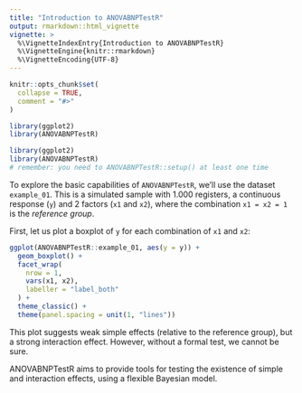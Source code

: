 ```yaml
---
title: "Introduction to ANOVABNPTestR"
output: rmarkdown::html_vignette
vignette: >
  %\VignetteIndexEntry{Introduction to ANOVABNPTestR}
  %\VignetteEngine{knitr::rmarkdown}
  %\VignetteEncoding{UTF-8}
---
```


```r
knitr::opts_chunk$set(
  collapse = TRUE,
  comment = "#>"
)
```

```r
library(ggplot2)
library(ANOVABNPTestR)
```


```r
library(ggplot2)
library(ANOVABNPTestR) 
# remember: you need to ANOVABNPTestR::setup() at least one time
```

To explore the basic capabilities of `ANOVABNPTestR`, we'll use the dataset 
`example_01`. This is a simulated sample with 1.000 registers, a continuous
response (`y`) and 2 factors (`x1` and `x2`), where the combination
`x1 = x2 = 1` is the *reference group*.

First, let us plot a boxplot of `y` for each combination of `x1` and `x2`:

```r
ggplot(ANOVABNPTestR::example_01, aes(y = y)) + 
  geom_boxplot() +
  facet_wrap(
    nrow = 1,
    vars(x1, x2), 
    labeller = "label_both"
  ) +
  theme_classic() + 
  theme(panel.spacing = unit(1, "lines"))
```

This plot suggests weak simple effects (relative to the reference group), but a 
strong interaction effect. However, without a formal test, we cannot be sure. 

ANOVABNPTestR aims to provide tools for testing the existence of simple and 
interaction effects, using a flexible Bayesian model.

<!-- ### Fitting the model -->

<!-- First, we need to train the model. As our response takes values on the real  -->
<!-- line, we should use `anova_bnp_normal()` (see `anova_bnp_poisson()` for  -->
<!-- counts and `anova_bnp_bernoulli()` for Boolean variables): -->
<!-- ```{r, message = FALSE} -->
<!-- yvec <- example_01[[1]] -->
<!-- Xmat <- example_01[, 2:3] |> as.matrix() -->
<!-- fit <- anova_bnp_normal(yvec, Xmat) -->
<!-- ``` -->

<!-- ### Testing for simple effects -->

<!-- Once the model is trained, we can test for simple effects using  -->
<!-- `hypothesis_post_simple()`: -->
<!-- ```{r} -->
<!-- hypothesis_post_simple(fit) -->
<!-- ``` -->
<!-- In this tibble, `var1` specifies the factor into consideration, and `prob`  -->
<!-- is the posterior probability of having a simple effect for that factor. As  -->
<!-- `prob` is always low, there is little support for simple effects. -->

<!-- ### Testing for interaction effects -->

<!-- In a similar, we can test for interaction effects using  -->
<!-- `hypothesis_post_interaction()`: -->
<!-- ```{r} -->
<!-- hypothesis_post_interaction(fit) -->
<!-- ``` -->
<!-- In this tibble, `var1` and `var2` specify the interaction into consideration,  -->
<!-- and `prob` is the posterior probability of having a simple effect for that -->
<!-- interaction. As `prob` nearly 1, there is a great support for an  -->
<!-- interaction effect. -->

<!-- ### Plotting simple effects -->

<!-- In addition to the main tests functions, ANOVABNPTestR can also plot the  -->
<!-- posterior predictive density (ppd) of the response under some common scenarios.  -->
<!-- For example, the function `predictive_plot_simple()` displays the ppd for each  -->
<!-- level of a particular factor, while setting the other factors at their  -->
<!-- reference level. -->

<!-- ```{r, message = FALSE} -->
<!-- predictive_plot_simple(fit, 1) + -->
<!--   theme_classic() -->
<!-- ``` -->

<!-- As you can see, there is nearly no difference between the group distributions,  -->
<!-- in agreement with the output of our tests. -->

<!-- ### Plotting interaction effects -->

<!-- In a similar way, the function `predictive_plot_interaction()` displays the ppd  -->
<!-- for each level of a particular interaction, while setting the other factors at  -->
<!-- their reference level. -->

<!-- ```{r, message = FALSE} -->
<!-- predictive_plot_interaction(fit, 1, 2) + -->
<!--   theme_classic() -->
<!-- ``` -->

<!-- As you can see, there is marked difference between the group distributions,  -->
<!-- again in agreement with the output of our tests. -->
